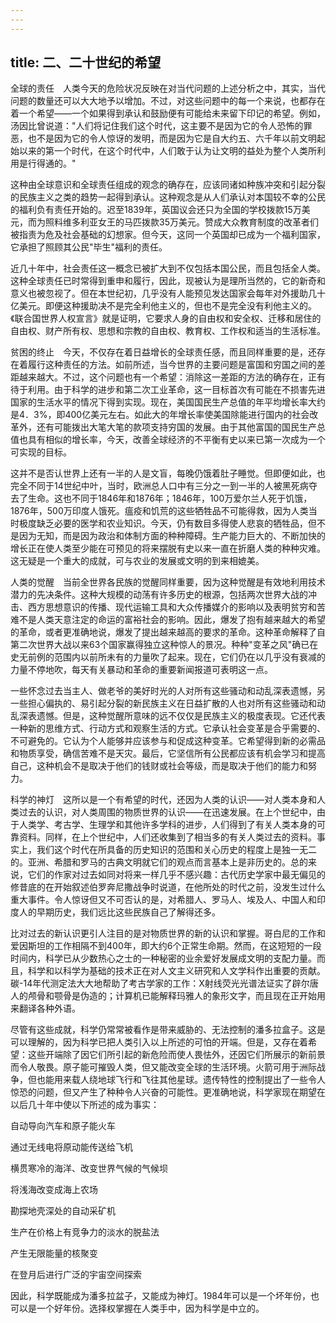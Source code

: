 ```yaml
---
---
---
```

title: 二、二十世纪的希望
---



全球的责任　人类今天的危险状况反映在对当代问题的上述分析之中，其实，当代问题的数量还可以大大地予以增加。不过，对这些问题中的每一个来说，也都存在着一个希望——一个如果得到承认和鼓励便有可能给未来留下印记的希望。例如，汤因比曾说道："人们将记住我们这个时代，这主要不是因为它的令人恐怖的罪恶，也不是因为它的令人惊讶的发明，而是因为它是自大约五、六千年以前文明起始以来的第一个时代，在这个时代中，人们敢于认为让文明的益处为整个人类所利用是行得通的。"

这种由全球意识和全球责任组成的观念的确存在，应该同诸如种族冲突和引起分裂的民族主义之类的趋势一起得到承认。这种观念是从人们承认对本国较不幸的公民的福利负有责任开始的。迟至1839年，英国议会还只为全国的学校拨款15万美元，而为照料维多利亚女王的马匹拨款35万美元。赞成大众教育制度的改革者们被指责为危及社会基础的幻想家。但今天，这同一个英国却已成为一个福利国家，它承担了照顾其公民"毕生"福利的责任。

近几十年中，社会责任这一概念已被扩大到不仅包括本国公民，而且包括全人类。这种全球责任已时常得到重申和履行，因此，现被认为是理所当然的，它的新奇和意义也被忽视了。但在本世纪初，几乎没有人能预见发达国家会每年对外援助几十亿美元。即便这种援助决不是完全利他主义的，但也不是完全没有利他主义的。《联合国世界人权宣言》就是证明，它要求人身的自由权和安全权、迁移和居住的自由权、财产所有权、思想和宗教的自由权、教育权、工作权和适当的生活标准。

贫困的终止　今天，不仅存在着日益增长的全球责任感，而且同样重要的是，还存在着履行这种责任的方法。如前所述，当今世界的主要问题是富国和穷国之间的差距越来越大。不过，这个问题也有一个希望：消除这一差距的方法的确存在，正有待于利用。由于科学的进步和第二次工业革命，这一目标首次有可能在不损害先进国家的生活水平的情况下得到实现。现在，美国国民生产总值的年平均增长率大约是4．3%，即400亿美元左右。如此大的年增长率使美国除能进行国内的社会改革外，还有可能拨出大笔大笔的款项支持穷国的发展。由于其他富国的国民生产总值也具有相似的增长率，今天，改善全球经济的不平衡有史以来已第一次成为一个可实现的目标。

这并不是否认世界上还有一半的人是文盲，每晚仍饿着肚子睡觉。但即便如此，也完全不同于14世纪中叶，当时，欧洲总人口中有三分之一到一半的人被黑死病夺去了生命。这也不同于1846年和1876年；1846年，100万爱尔兰人死于饥饿，1876年，500万印度人饿死。瘟疫和饥荒的这些牺牲品不可能得救，因为人类当时极度缺乏必要的医学和农业知识。今天，仍有数目多得使人悲哀的牺牲品，但不是因为无知，而是因为政治和体制方面的种种障碍。生产能力巨大的、不断加快的增长正在使人类至少能在可预见的将来摆脱有史以来一直在折磨人类的种种灾难。这无疑是一个重大的成就，可与农业的发展或文明的到来相媲美。

人类的觉醒　当前全世界各民族的觉醒同样重要，因为这种觉醒是有效地利用技术潜力的先决条件。这种大规模的动荡有许多历史的根源，包括两次世界大战的冲击、西方思想意识的传播、现代运输工具和大众传播媒介的影响以及表明贫穷和苦难不是人类天意注定的命运的富裕社会的影响。因此，爆发了抱有越来越大的希望的革命，或者更准确地说，爆发了提出越来越高的要求的革命。这种革命解释了自第二次世界大战以来63个国家赢得独立这种惊人的景况。种种"变革之风"确已在史无前例的范围内以前所未有的力量吹了起来。现在，它们仍在以几乎没有衰减的力量不停地吹，每天有关暴动和革命的重要新闻报道可表明这一点。

一些怀念过去当主人、做老爷的美好时光的人对所有这些骚动和动乱深表遗憾，另一些担心偏执的、易引起分裂的新民族主义在日益扩散的人也对所有这些骚动和动乱深表遗憾。但是，这种觉醒所意味的远不仅仅是民族主义的极度表现。它还代表一种新的思维方式、行动方式和观察生活的方式。它承认社会变革是合乎需要的、不可避免的。它认为个人能够并应该参与和促成这种变革。它希望得到新的必需品和物质享受，确信苦难不是天灾。最后，它坚信所有公民都应该有机会学习和提高自己，这种机会不是取决于他们的钱财或社会等级，而是取决于他们的能力和努力。

科学的神灯　这所以是一个有希望的时代，还因为人类的认识——对人类本身和人类过去的认识，对人类周围的物质世界的认识——在迅速发展。在上个世纪中，由于人类学、考古学、生理学和其他许多学科的进步，人们得到了有关人类本身的可靠资料。同样，在上个世纪中，人们还收集到了相当多的有关人类过去的资料。事实上，我们这个时代在所具备的历史知识的范围和关心历史的程度上是独一无二的。亚洲、希腊和罗马的古典文明就它们的观点而言基本上是非历史的。总的来说，它们的作家对过去如同对将来一样几乎不感兴趣：古代历史学家中最无偏见的修昔底的在开始叙述伯罗奔尼撒战争时说道，在他所处的时代之前，没发生过什么重大事件。令人惊讶但又不可否认的是，对希腊人、罗马人、埃及人、中国人和印度人的早期历史，我们远比这些民族自己了解得还多。

比对过去的新认识更引人注目的是对物质世界的新的认识和掌握。哥白尼的工作和爱因斯坦的工作相隔不到400年，即大约6个正常生命期。然而，在这短短的一段时间内，科学已从少数热心之士的一种秘密的业余爱好发展成文明的支配力量。而且，科学和以科学为基础的技术正在对人文主义研究和人文学科作出重要的贡献。碳-14年代测定法大大地帮助了考古学家的工作：X射线荧光光谱法证实了辟尔唐人的颅骨和颚骨是伪造的；计算机已能解释玛雅人的象形文字，而且现在正开始用来翻译各种外语。

尽管有这些成就，科学仍常常被看作是带来威胁的、无法控制的潘多拉盒子。这是可以理解的，因为科学已把人类引入以上所述的可怕的开端。但是，又存在着希望：这些开端除了因它们所引起的新危险而使人畏怯外，还因它们所展示的新前景而令人敬畏。原子能可摧毁人类，但又能改变全球的生活环境。火箭可用于洲际战争，但也能用来载人绕地球飞行和飞往其他星球。遗传特性的控制提出了一些令人惊恐的问题，但又产生了种种令人兴奋的可能性。更准确地说，科学家现在期望在以后几十年中使以下所述的成为事实：

自动导向汽车和原子能火车

通过无线电将原动能传送给飞机

横贯寒冷的海洋、改变世界气候的气候坝

将浅海改变成海上农场

勘探地壳深处的自动采矿机

生产在价格上有竞争力的淡水的脱盐法

产生无限能量的核聚变

在登月后进行广泛的宇宙空间探索

因此，科学既能成为潘多拉盆子，又能成为神灯。1984年可以是一个坏年份，也可以是一个好年份。选择权掌握在人类手中，因为科学是中立的。